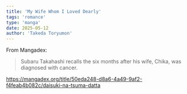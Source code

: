 ```yaml
---
title: 'My Wife Whom I Loved Dearly'
tags: 'romance'
type: 'manga'
date: 2025-05-12
author: 'Takeda Toryumon'
---
```


From Mangadex:
> Subaru Takahashi recalls the six months after his wife, Chika, was diagnosed with cancer.

https://mangadex.org/title/50eda248-d8a6-4a49-9af2-f4feab4b082c/daisuki-na-tsuma-datta

